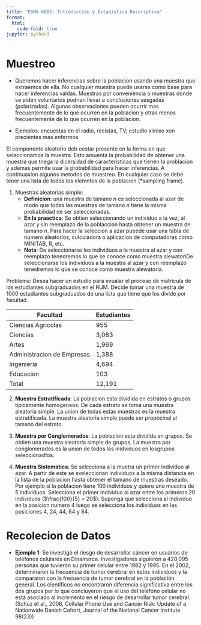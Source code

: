 ```yaml
---
title: "ESMA 6605: Introduccion y Estadistica Descriptiva"
format:
  html:
    code-fold: true
jupyter: python3
---
```


# Muestreo 

- Queremos hacer inferencias sobre la poblacion usando una muestra que extraemos de ella. No cualquier muestra
puede usarse como base para hacer inferencias valdas. Muestras por conveniencia o muestras donde se piden 
voluntarios podrian llevar a conclusiones sesgadas (polarizadas). Algunas observaciones pueden ocurrir mas 
frecuentemente de lo que ocurren en la poblacion y otras menos frecuentemente de lo que ocurren en la poblacion.

- Ejemplos: encuestas en el radio, recistas, TV; estudio xlinixo xon precientes mas enfermos

El componente aleatorio deb eestar presente en la forma en que seleccionamos la muestra. Esto amuenta la probabilidad 
de obtener una muestra que tnega la dicersidad de caracteristicas que tienen la problacion y ademas permite usar la 
probabilidad para hacer inferencias. A continuaxion algunos metodos de muestreo. En cualquier caso se debe tener una
lista de todos los elemntos de la poblacion (*sampling frame).

1. Muestras aleatorias simple:
    - **Definicion**: una muestra de tamano $n$ es seleccionada al azar de modo que todas las muestras de tamano $n$ 
      tiene la misma probabilidad de ser seleccionadas.
    - **En la praactica**: Se obtien seleccionando un individuo a la vez, al azar y sin reemplazo de la poblaccion 
      hasta obtener un muestra de tamano $n$. Para hacer la seleccion a azar pueede usar una tabla de numero aleatorios, 
      culculadora o aplicacion de computadoras como MINITAB, R, etc.
    - **Nota**: De seleccionarse los individuos a la muestra al azar y con reemplazo tenedremos lo que se conoce como 
      muestra alewatoriDe seleccionarse los individuos a la muestra al azar y con reemplazo tenedremos lo que se conoce como muestra alewatoria.

Problema: Desea hacer un estudio para evualar el proceso de matricula de los estudiantes subgraduados en el RUM. Decide tomar una muestra de 1000 
estudiantes subgraduados de una lista que tiene que los divide por facultad.

| Facultad | Estudiantes |
|----------|-------------|
| Ciencias Agricolas | 955 |
| Ciencias | 3,083 |
| Artes | 1,969 |
| Administracion de Empresas | 1,388 |
| Ingenieria | 4,694 |
| Educacion | 103 |
| Total | 12,191 |

2. **Muestra Estratificada**: La poblacion esta dividida en estratos o grupos tipicamente homogeneos.
De cada estrato se toma una muestra aleatoria simple. La union de todas estas muestras es la muestra estratificada.
La muestra aleatoria simple puede ser propocinal al tamano del estrato.

3. **Muestra por Conglomerados**: La poblacion esta dividida en grupos. Se obtien una muestra aleatoria simple de grupos. La muestra por 
conglomerados es la union de todos los inidviduos en losgrupos seleccionadfos.

4. **Muestra Sistematica**: Se selecciona a la muetra un primer individuo al azar. A partir de este se sxeleccionan individuos a la misma 
distancia en la lista de la poblacion hasta obtener el tamano de muestras deseado. Por ejemplo si la poblacion tiene 100 individuos y quiere una muestra de 
5 individuos. Selecciona el primer individuo al azar entre los primeros 20 individuos ($\frac{100}{5} = 20$). Suponga que selecciona al individuo en la posicion numero 4 
luego  se selecciona los individuos en las posiciones 4, 24, 44, 64 y 84.

# Recolecion de Datos 

- **Ejemplo 1**: Se investigó el riesgo de desarrollar cáncer en usuarios de teléfonos celulares en
Dinamarca. Investigadores siguieron a 420,095 personas que tuvieron su primer celular entre
1982 y 1995. En el 2002, determinaron la frecuencia de tumor cerebral en estos individuos y la
compararon con la frecuencia de tumor cerebral en la población general. Los científicos no
encontraron diferencia significativa entre los dos grupos por lo que concluyeron que el uso del
teléfono celular no está asociado al incremento en el riesgo de desarrollar tumor cerebral. (Schüz
et al., 2006, Cellular Phone Use and Cancer Risk: Update of a Nationwide Danish Cohort,
Journal of the National Cancer Institute 98(23))

